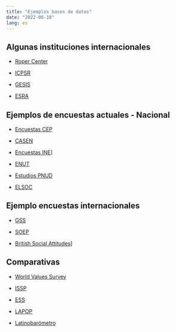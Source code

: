 ```yaml
---
title: "Ejemplos bases de datos"
date: "2022-08-18"
lang: es
---
```


## Algunas instituciones internacionales 

- [Roper Center](https://ropercenter.cornell.edu/)

- [ICPSR](https://www.icpsr.umich.edu/web/pages/)

- [GESIS](https://www.gesis.org/en/home)

- [ESRA](https://esraeurope.org/)


## Ejemplos de encuestas actuales - Nacional

- [Encuestas CEP](https://www.cepchile.cl/encuestaCEP)

- [CASEN](http://observatorio.ministeriodesarrollosocial.gob.cl/encuesta-casen)

- [Encuestas INE](https://www.ine.cl/)]

- [ENUT](https://www.ine.cl/estadisticas/sociales/genero/uso-del-tiempo)

- [Estudios PNUD](https://www.estudiospnud.cl/)

- [ELSOC]()


## Ejemplo encuestas internacionales

- [GSS](https://gss.norc.org/)

- [SOEP](https://www.diw.de/en/diw_01.c.615551.en/research_infrastructure__socio-economic_panel__soep.html)

- [British Social Attitudes](https://www.bsa.natcen.ac.uk/)]


## Comparativas

- [World Values Survey](https://www.worldvaluessurvey.org/wvs.jsp)

- [ISSP](https://issp.org/)

- [ESS](https://www.europeansocialsurvey.org/)

- [LAPOP](https://www.vanderbilt.edu/lapop/index.php/)

- [Latinobarómetro](https://www.latinobarometro.org/lat.jsp)
